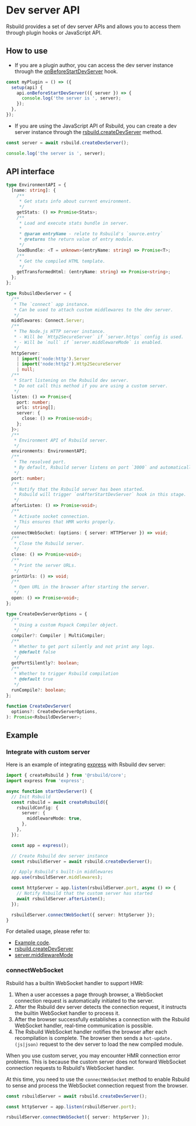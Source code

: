 # Dev server API

Rsbuild provides a set of dev server APIs and allows you to access them through plugin hooks or JavaScript API.

## How to use

- If you are a plugin author, you can access the dev server instance through the [onBeforeStartDevServer](/plugins/dev/hooks#onbeforestartdevserver) hook.

```ts
const myPlugin = () => ({
  setup(api) {
    api.onBeforeStartDevServer(({ server }) => {
      console.log('the server is ', server);
    });
  },
});
```

- If you are using the JavaScript API of Rsbuild, you can create a dev server instance through the [rsbuild.createDevServer](/api/javascript-api/instance#rsbuildcreatedevserver) method.

```ts
const server = await rsbuild.createDevServer();

console.log('the server is ', server);
```

## API interface

```ts
type EnvironmentAPI = {
  [name: string]: {
    /**
     * Get stats info about current environment.
     */
    getStats: () => Promise<Stats>;
    /**
     * Load and execute stats bundle in server.
     *
     * @param entryName - relate to Rsbuild's `source.entry`
     * @returns the return value of entry module.
     */
    loadBundle: <T = unknown>(entryName: string) => Promise<T>;
    /**
     * Get the compiled HTML template.
     */
    getTransformedHtml: (entryName: string) => Promise<string>;
  };
};

type RsbuildDevServer = {
  /**
   * The `connect` app instance.
   * Can be used to attach custom middlewares to the dev server.
   */
  middlewares: Connect.Server;
  /**
   * The Node.js HTTP server instance.
   * - Will be `Http2SecureServer` if `server.https` config is used.
   * - Will be `null` if `server.middlewareMode` is enabled.
   */
  httpServer:
    | import('node:http').Server
    | import('node:http2').Http2SecureServer
    | null;
  /**
   * Start listening on the Rsbuild dev server.
   * Do not call this method if you are using a custom server.
   */
  listen: () => Promise<{
    port: number;
    urls: string[];
    server: {
      close: () => Promise<void>;
    };
  }>;
  /**
   * Environment API of Rsbuild server.
   */
  environments: EnvironmentAPI;
  /**
   * The resolved port.
   * By default, Rsbuild server listens on port `3000` and automatically increments the port number if the port is occupied.
   */
  port: number;
  /**
   * Notify that the Rsbuild server has been started.
   * Rsbuild will trigger `onAfterStartDevServer` hook in this stage.
   */
  afterListen: () => Promise<void>;
  /**
   * Activate socket connection.
   * This ensures that HMR works properly.
   */
  connectWebSocket: (options: { server: HTTPServer }) => void;
  /**
   * Close the Rsbuild server.
   */
  close: () => Promise<void>;
  /**
   * Print the server URLs.
   */
  printUrls: () => void;
  /**
   * Open URL in the browser after starting the server.
   */
  open: () => Promise<void>;
};

type CreateDevServerOptions = {
  /**
   * Using a custom Rspack Compiler object.
   */
  compiler?: Compiler | MultiCompiler;
  /**
   * Whether to get port silently and not print any logs.
   * @default false
   */
  getPortSilently?: boolean;
  /**
   * Whether to trigger Rsbuild compilation
   * @default true
   */
  runCompile?: boolean;
};

function CreateDevServer(
  options?: CreateDevServerOptions,
): Promise<RsbuildDevServer>;
```

## Example

### Integrate with custom server

Here is an example of integrating [express](https://expressjs.com/) with Rsbuild dev server:

```ts
import { createRsbuild } from '@rsbuild/core';
import express from 'express';

async function startDevServer() {
  // Init Rsbuild
  const rsbuild = await createRsbuild({
    rsbuildConfig: {
      server: {
        middlewareMode: true,
      },
    },
  });

  const app = express();

  // Create Rsbuild dev server instance
  const rsbuildServer = await rsbuild.createDevServer();

  // Apply Rsbuild's built-in middlewares
  app.use(rsbuildServer.middlewares);

  const httpServer = app.listen(rsbuildServer.port, async () => {
    // Notify Rsbuild that the custom server has started
    await rsbuildServer.afterListen();
  });

  rsbuildServer.connectWebSocket({ server: httpServer });
}
```

For detailed usage, please refer to:

- [Example code](https://github.com/rspack-contrib/rspack-examples/blob/main/rsbuild/express/server.mjs).
- [rsbuild.createDevServer](/api/javascript-api/instance#rsbuildcreatedevserver)
- [server.middlewareMode](/config/server/middleware-mode)

### connectWebSocket

Rsbuild has a builtin WebSocket handler to support HMR:

1. When a user accesses a page through browser, a WebSocket connection request is automatically initiated to the server.
2. After the Rsbuild dev server detects the connection request, it instructs the builtin WebSocket handler to process it.
3. After the browser successfully establishes a connection with the Rsbuild WebSocket handler, real-time communication is possible.
4. The Rsbuild WebSocket handler notifies the browser after each recompilation is complete. The browser then sends a `hot-update.(js|json)` request to the dev server to load the new compiled module.

When you use custom server, you may encounter HMR connection error problems. This is because the custom server does not forward WebSocket connection requests to Rsbuild's WebSocket handler.

At this time, you need to use the `connectWebSocket` method to enable Rsbuild to sense and process the WebSocket connection request from the browser.

```ts
const rsbuildServer = await rsbuild.createDevServer();

const httpServer = app.listen(rsbuildServer.port);

rsbuildServer.connectWebSocket({ server: httpServer });
```
